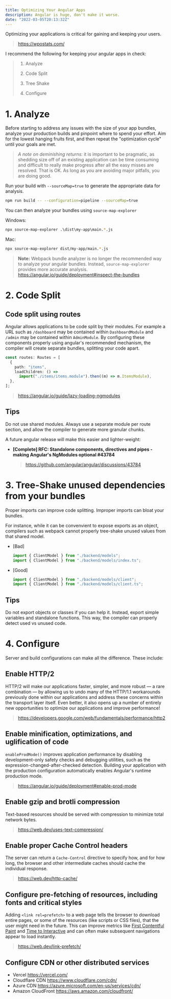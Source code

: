 ```yaml
---
title: Optimizing Your Angular Apps
description: Angular is huge, don't make it worse.
date: "2022-03-05T20:13:32Z"
---
```


Optimizing your applications is critical for gaining and keeping your users.

> https://wpostats.com/

I recommend the following for keeping your angular apps in check:

> 1. Analyze
>
> 2. Code Split
>
> 3. Tree Shake
>
> 4. Configure

# 1. Analyze

Before starting to address any issues with the size of your app bundles, analyze your production builds and pinpoint where to spend your effort. Aim for the lowest hanging fruits first, and then repeat the "optimization cycle" until your goals are met.

> _A note on deminishing returns:_ it is important to be pragmatic, as shedding size off of an existing application can be time consuming and difficult to really make progress after all the easy misses are resolved. That is OK. As long as you are avoiding major pitfalls, you are doing good.

Run your build with `--sourceMap=true` to generate the appropriate data for analysis.

```bash
npm run build -- --configuration=pipeline --sourceMap=true
```

You can then analyze your bundles using `source-map-explorer`

Windows:

```bash
npx source-map-explorer .\dist\my-app\main.*.js
```

Mac:

```bash
npx source-map-explorer dist/my-app/main.*.js
```

> **Note:** Webpack bundle analyzer is no longer the recommended way to analyze your angular bundles. Instead, `source-map-explorer` provides more accurate analysis.
> https://angular.io/guide/deployment#inspect-the-bundles

# 2. Code Split

## Code split using routes

Angular allows applications to be code split by their modules. For example a URL such as `/dashboard` may be contained within `DashboardModule` and `/admin` may be contained within `AdminModule`. By configuring these components properly using angular's recommended mechanism, the compiler will create separate bundles, splitting your code apart.

```ts
const routes: Routes = [
  {
    path: "items",
    loadChildren: () =>
      import("./items/items.module").then((m) => m.ItemsModule),
  },
];
```

> https://angular.io/guide/lazy-loading-ngmodules

## Tips

Do not use shared modules. Always use a separate module per route section, and allow the compiler to generate more granular chunks.

A future angular release will make this easier and lighter-weight:

- **[Complete] RFC: Standalone components, directives and pipes - making Angular's NgModules optional #43784**
  > https://github.com/angular/angular/discussions/43784

# 3. Tree-Shake unused dependencies from your bundles

Proper imports can improve code splitting. Improper imports can bloat your bundles.

For instance, while it can be convenvient to expose exports as an object, compilers such as webpack cannot properly tree-shake unused values from that shared model.

- [Bad]

  ```ts
  import { ClientModel } from "./backend/models";
  import { ClientModel } from "./backend/models/index.ts";
  ```

- [Good]

  ```ts
  import { ClientModel } from "./backend/models/client";
  import { ClientModel } from "./backend/models/client.ts";
  ```

## Tips

Do not export objects or classes if you can help it. Instead, export simple variables and standalone functions. This way, the compiler can properly detect used vs unused code.

# 4. Configure

Server and build configurations can make all the difference. These include:

## Enable HTTP/2

HTTP/2 will make our applications faster, simpler, and more robust — a rare combination — by allowing us to undo many of the HTTP/1.1 workarounds previously done within our applications and address these concerns within the transport layer itself. Even better, it also opens up a number of entirely new opportunities to optimize our applications and improve performance!

> https://developers.google.com/web/fundamentals/performance/http2

## Enable minification, optimizations, and uglification of code

`enableProdMode()` improves application performance by disabling development-only safety checks and debugging utilities, such as the expression-changed-after-checked detection. Building your application with the production configuration automatically enables Angular's runtime production mode.

> https://angular.io/guide/deployment#enable-prod-mode

## Enable gzip and brotli compression

Text-based resources should be served with compression to minimize total network bytes.

> https://web.dev/uses-text-compression/

## Enable proper Cache Control headers

The server can return a `Cache-Control` directive to specify how, and for how long, the browser and other intermediate caches should cache the individual response.

> https://web.dev/http-cache/

## Configure pre-fetching of resources, including fonts and critical styles

Adding `<link rel=prefetch>` to a web page tells the browser to download entire pages, or some of the resources (like scripts or CSS files), that the user might need in the future. This can improve metrics like [First Contentful Paint](https://web.dev/fcp/) and [Time to Interactive](https://web.dev/tti/) and can often make subsequent navigations appear to load instantly.

> https://web.dev/link-prefetch/

## Configure CDN or other distributed services

- Vercel https://vercel.com/
- Cloudflare CDN https://www.cloudflare.com/cdn/
- Azure CDN https://azure.microsoft.com/en-us/services/cdn/
- Amazon CloudFront https://aws.amazon.com/cloudfront/
